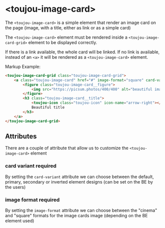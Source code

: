 # &lt;toujou-image-card&gt;
The `<toujou-image-card>` is a simple element that render an image card on the page (image, with a title, either as link or as a simple card)

The `<toujou-image-card>` element must be rendered inside a `<toujou-image-card-grid>` element to be displayed correctly.

If there is a link available, the whole card will be linked. If no link is available, instead of an `<a>` it will be rendered as a `<toujou-image-card>` element.

Markup Example:
```html
<toujou-image-card-grid class="toujou-image-card-grid">
    <a class="toujou-image-card" href="#" image-format="square" card-variant="secondary">
        <figure class="toujou-image-card__figure">
            <img src="https://picsum.photos/400/400" alt="beautiful image" class="toujou-image-card__image" />
        </figure>
        <h3 class="toujou-image-card__title">
            <toujou-icon class="toujou-icon" icon-name="arrow-right"></toujou-icon>
            Beautiful title
        </h3>
    </a>
</toujou-image-card-grid>
```

## Attributes
There are a couple of attribute that allow us to customize the `<toujou-image-card>` element


### card variant <toujou-chip class="toujou-chip" chip-bg-color="warning">required</toujou-chip>
By setting the `card-variant` attribute we can choose between the default, primary, secondary or inverted element designs (can be set on the BE by the users)

### image format <toujou-chip class="toujou-chip" chip-bg-color="warning">required</toujou-chip>
By setting the `image-format` attribute we can choose between the "cinema" and "square" formats for the image cards image (depending on the BE element used)